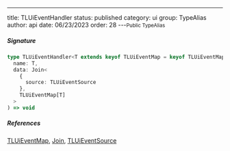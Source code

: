 ---
title: TLUiEventHandler
status: published
category: ui
group: TypeAlias
author: api
date: 06/23/2023
order: 28
---<Small>Public TypeAlias</Small>




##### Signature


```ts
type TLUiEventHandler<T extends keyof TLUiEventMap = keyof TLUiEventMap> = (
  name: T,
  data: Join<
    {
      source: TLUiEventSource
    },
    TLUiEventMap[T]
  >
) => void
```

##### References

[TLUiEventMap](/gen/ui/~TLUiEventMap-interface), [Join](/gen/ui/~Join-type), [TLUiEventSource](/gen/ui/TLUiEventSource-type)

